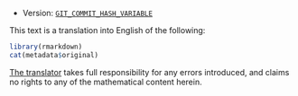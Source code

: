 ::: {.git-info}
- Version: [`GIT_COMMIT_HASH_VARIABLE`](https://github.com/thosgood/translations/commit/GIT_COMMIT_HASH_VARIABLE)
:::

::: {.translator-note}
This text is a translation into English of the following:

```r
library(rmarkdown)
cat(metadata$original)
```

[The translator](https://thosgood.com) takes full responsibility for any errors introduced, and claims no rights to any of the mathematical content herein.
:::